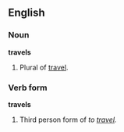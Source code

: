 ==English==

===Noun===
'''travels'''
# Plural of [[travel]].

===Verb form===
'''travels'''
# Third person form of ''to [[travel]].''